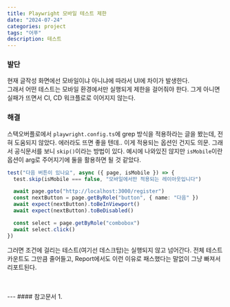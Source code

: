```yaml
---
title: Playwright 모바일 테스트 제한
date: "2024-07-24"
categories: project
tags: "어푸"
description: 테스트
---
```


### 발단

현재 글작성 화면에선 모바일이냐 아니냐에 따라서 UI에 차이가 발생한다.  
그래서 어떤 테스트는 모바일 환경에서만 실행되게 제한을 걸어줘야 한다. 그게 아니면 실패가 뜨면서 CI, CD 워크플로로 이어지지 않는다.

### 해결
스택오버플로에서 `playwright.config.ts`에 grep 방식을 적용하라는 글을 봤는데, 전혀 도움되지 않았다. 에러라도 뜨면 좋을 텐데.. 이게 적용되는 옵션인 건지도 의문. 그래서 공식문서를 보니 `skip()`이라는 방법이 있다. 예시에 나와있진 않지만 `isMobile`이란 옵션이 arg로 주어지기에 둘을 활용하면 될 것 같았다.

```ts register.spec.ts
test("다음 버튼이 있나요", async ({ page, isMobile }) => {
  test.skip(isMobile === false, "모바일에서만 적용되는 레이아웃입니다")

  await page.goto("http://localhost:3000/register")
  const nextButton = page.getByRole("button", { name: "다음" })
  await expect(nextButton).toBeInViewport()
  await expect(nextButton).toBeDisabled()

  const select = page.getByRole("combobox")
  await select.click()
})
```

그러면 조건에 걸리는 테스트(여기선 데스크탑)는 실행되지 않고 넘어간다. 전체 테스트 카운트도 그만큼 줄어들고, Report에서도 이런 이유로 패스했다는 말없이 그냥 빠져서 리포트된다.

<br/>
<br/>
---
#### 참고문서
1. <Lnk text='Playwright 공식문서' href='https://playwright.dev/docs/api/class-test#test-skip' />
